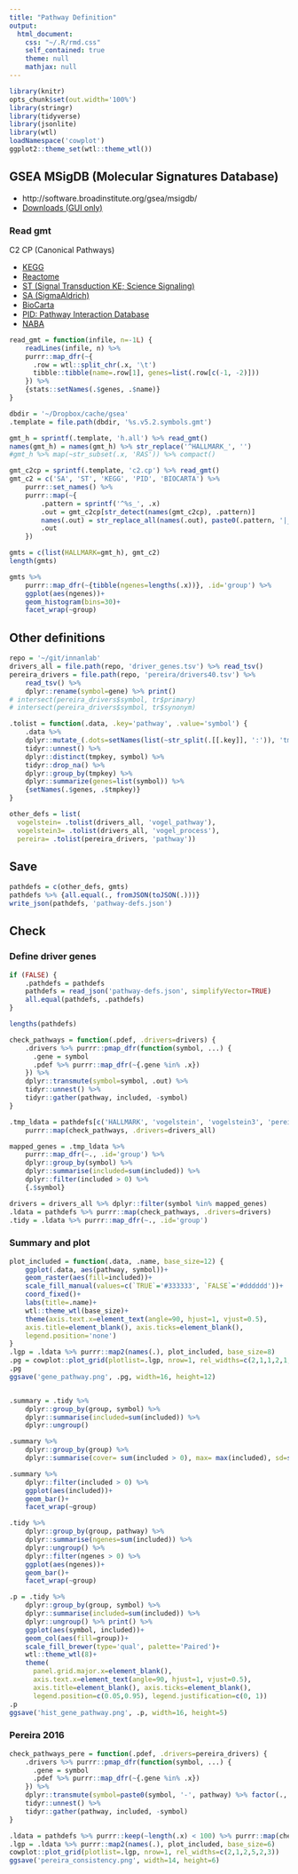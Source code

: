 ```yaml
---
title: "Pathway Definition"
output:
  html_document:
    css: "~/.R/rmd.css"
    self_contained: true
    theme: null
    mathjax: null
---
```


```r
library(knitr)
opts_chunk$set(out.width='100%')
library(stringr)
library(tidyverse)
library(jsonlite)
library(wtl)
loadNamespace('cowplot')
ggplot2::theme_set(wtl::theme_wtl())
```

## GSEA MSigDB (Molecular Signatures Database)

- http://software.broadinstitute.org/gsea/msigdb/
- [Downloads (GUI only)](http://software.broadinstitute.org/gsea/downloads.jsp)

### Read gmt

C2 CP (Canonical Pathways)

- [KEGG](http://www.genome.jp/kegg/)
- [Reactome](http://www.reactome.org/)
- [ST (Signal Transduction KE; Science Signaling)](http://stke.sciencemag.org/)
- [SA (SigmaAldrich)](http://www.sigmaaldrich.com/life-science.html)
- [BioCarta](http://www.biocarta.com/)
- [PID: Pathway Interaction Database](https://pid.nci.nih.gov/)
- [NABA](http://matrisome.org/)


```r
read_gmt = function(infile, n=-1L) {
    readLines(infile, n) %>%
    purrr::map_dfr(~{
      .row = wtl::split_chr(.x, '\t')
      tibble::tibble(name=.row[1], genes=list(.row[c(-1, -2)]))
    }) %>%
    {stats::setNames(.$genes, .$name)}
}

dbdir = '~/Dropbox/cache/gsea'
.template = file.path(dbdir, '%s.v5.2.symbols.gmt')

gmt_h = sprintf(.template, 'h.all') %>% read_gmt()
names(gmt_h) = names(gmt_h) %>% str_replace('^HALLMARK_', '')
#gmt_h %>% map(~str_subset(.x, 'RAS')) %>% compact()

gmt_c2cp = sprintf(.template, 'c2.cp') %>% read_gmt()
gmt_c2 = c('SA', 'ST', 'KEGG', 'PID', 'BIOCARTA') %>%
    purrr::set_names() %>%
    purrr::map(~{
        .pattern = sprintf('^%s_', .x)
        .out = gmt_c2cp[str_detect(names(gmt_c2cp), .pattern)]
        names(.out) = str_replace_all(names(.out), paste0(.pattern, '|_PATHWAY$'), '')
        .out
    })

gmts = c(list(HALLMARK=gmt_h), gmt_c2)
length(gmts)

gmts %>%
    purrr::map_dfr(~{tibble(ngenes=lengths(.x))}, .id='group') %>%
    ggplot(aes(ngenes))+
    geom_histogram(bins=30)+
    facet_wrap(~group)
```

## Other definitions

```r
repo = '~/git/innanlab'
drivers_all = file.path(repo, 'driver_genes.tsv') %>% read_tsv()
pereira_drivers = file.path(repo, 'pereira/drivers40.tsv') %>%
    read_tsv() %>%
    dplyr::rename(symbol=gene) %>% print()
# intersect(pereira_drivers$symbol, tr$primary)
# intersect(pereira_drivers$symbol, tr$synonym)

.tolist = function(.data, .key='pathway', .value='symbol') {
    .data %>%
    dplyr::mutate_(.dots=setNames(list(~str_split(.[[.key]], ':')), 'tmpkey')) %>%
    tidyr::unnest() %>%
    dplyr::distinct(tmpkey, symbol) %>%
    tidyr::drop_na() %>%
    dplyr::group_by(tmpkey) %>%
    dplyr::summarize(genes=list(symbol)) %>%
    {setNames(.$genes, .$tmpkey)}
}

other_defs = list(
  vogelstein= .tolist(drivers_all, 'vogel_pathway'),
  vogelstein3= .tolist(drivers_all, 'vogel_process'),
  pereira= .tolist(pereira_drivers, 'pathway'))
```

## Save

```r
pathdefs = c(other_defs, gmts)
pathdefs %>% {all.equal(., fromJSON(toJSON(.)))}
write_json(pathdefs, 'pathway-defs.json')
```


## Check

### Define driver genes

```r
if (FALSE) {
    .pathdefs = pathdefs
    pathdefs = read_json('pathway-defs.json', simplifyVector=TRUE)
    all.equal(pathdefs, .pathdefs)
}

lengths(pathdefs)

check_pathways = function(.pdef, .drivers=drivers) {
    .drivers %>% purrr::pmap_dfr(function(symbol, ...) {
      .gene = symbol
      .pdef %>% purrr::map_dfr(~{.gene %in% .x})
    }) %>%
    dplyr::transmute(symbol=symbol, .out) %>%
    tidyr::unnest() %>%
    tidyr::gather(pathway, included, -symbol)
}

.tmp_ldata = pathdefs[c('HALLMARK', 'vogelstein', 'vogelstein3', 'pereira')] %>%
    purrr::map(check_pathways, .drivers=drivers_all)

mapped_genes = .tmp_ldata %>%
    purrr::map_dfr(~., .id='group') %>%
    dplyr::group_by(symbol) %>%
    dplyr::summarise(included=sum(included)) %>%
    dplyr::filter(included > 0) %>%
    {.$symbol}

drivers = drivers_all %>% dplyr::filter(symbol %in% mapped_genes)
.ldata = pathdefs %>% purrr::map(check_pathways, .drivers=drivers)
.tidy = .ldata %>% purrr::map_dfr(~., .id='group')
```

### Summary and plot

```r
plot_included = function(.data, .name, base_size=12) {
    ggplot(.data, aes(pathway, symbol))+
    geom_raster(aes(fill=included))+
    scale_fill_manual(values=c(`TRUE`='#333333', `FALSE`='#dddddd'))+
    coord_fixed()+
    labs(title=.name)+
    wtl::theme_wtl(base_size)+
    theme(axis.text.x=element_text(angle=90, hjust=1, vjust=0.5),
    axis.title=element_blank(), axis.ticks=element_blank(),
    legend.position='none')
}
.lgp = .ldata %>% purrr::map2(names(.), plot_included, base_size=8)
.pg = cowplot::plot_grid(plotlist=.lgp, nrow=1, rel_widths=c(2,1,1,2,1,1,3,3,4))
.pg
ggsave('gene_pathway.png', .pg, width=16, height=12)


.summary = .tidy %>%
    dplyr::group_by(group, symbol) %>%
    dplyr::summarise(included=sum(included)) %>%
    dplyr::ungroup()

.summary %>%
    dplyr::group_by(group) %>%
    dplyr::summarise(cover= sum(included > 0), max= max(included), sd=sd(included))

.summary %>%
    dplyr::filter(included > 0) %>%
    ggplot(aes(included))+
    geom_bar()+
    facet_wrap(~group)

.tidy %>%
    dplyr::group_by(group, pathway) %>%
    dplyr::summarise(ngenes=sum(included)) %>%
    dplyr::ungroup() %>%
    dplyr::filter(ngenes > 0) %>%
    ggplot(aes(ngenes))+
    geom_bar()+
    facet_wrap(~group)

.p = .tidy %>%
    dplyr::group_by(group, symbol) %>%
    dplyr::summarise(included=sum(included)) %>%
    dplyr::ungroup() %>% print() %>%
    ggplot(aes(symbol, included))+
    geom_col(aes(fill=group))+
    scale_fill_brewer(type='qual', palette='Paired')+
    wtl::theme_wtl(8)+
    theme(
      panel.grid.major.x=element_blank(),
      axis.text.x=element_text(angle=90, hjust=1, vjust=0.5),
      axis.title=element_blank(), axis.ticks=element_blank(),
      legend.position=c(0.05,0.95), legend.justification=c(0, 1))
.p
ggsave('hist_gene_pathway.png', .p, width=16, height=5)
```


### Pereira 2016

```r
check_pathways_pere = function(.pdef, .drivers=pereira_drivers) {
    .drivers %>% purrr::pmap_dfr(function(symbol, ...) {
      .gene = symbol
      .pdef %>% purrr::map_dfr(~{.gene %in% .x})
    }) %>%
    dplyr::transmute(symbol=paste0(symbol, '-', pathway) %>% factor(., levels=.), .out) %>%
    tidyr::unnest() %>%
    tidyr::gather(pathway, included, -symbol)
}

.ldata = pathdefs %>% purrr::keep(~length(.x) < 100) %>% purrr::map(check_pathways_pere)
.lgp = .ldata %>% purrr::map2(names(.), plot_included, base_size=6)
cowplot::plot_grid(plotlist=.lgp, nrow=1, rel_widths=c(2,1,2,5,2,3))
ggsave('pereira_consistency.png', width=14, height=6)
```
